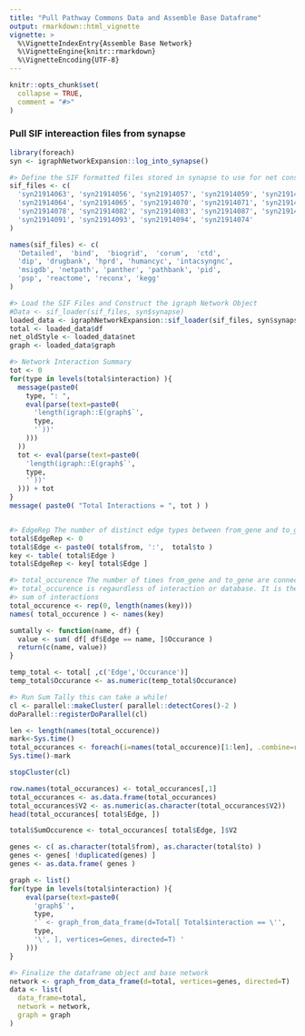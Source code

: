 ```yaml
---
title: "Pull Pathway Commons Data and Assemble Base Dataframe"
output: rmarkdown::html_vignette
vignette: >
  %\VignetteIndexEntry{Assemble Base Network}
  %\VignetteEngine{knitr::rmarkdown}
  %\VignetteEncoding{UTF-8}
---
```


```r
knitr::opts_chunk$set(
  collapse = TRUE,
  comment = "#>"
)
```

### Pull SIF intereaction files from synapse
```r
library(foreach)
syn <- igraphNetworkExpansion::log_into_synapse()

#> Define the SIF formatted files stored in synapse to use for net construction 
sif_files <- c(
  'syn21914063', 'syn21914056', 'syn21914057', 'syn21914059', 'syn21914061',
  'syn21914064', 'syn21914065', 'syn21914070', 'syn21914071', 'syn21914072',
  'syn21914078', 'syn21914082', 'syn21914083', 'syn21914087', 'syn21914090',
  'syn21914091', 'syn21914093', 'syn21914094', 'syn21914074'
)

names(sif_files) <- c(
  'Detailed',  'bind',  'biogrid',  'corum',  'ctd',
  'dip', 'drugbank', 'hprd', 'humancyc', 'intacsyngnc',
  'msigdb', 'netpath', 'panther', 'pathbank', 'pid',
  'psp', 'reactome', 'reconx', 'kegg'
)

#> Load the SIF Files and Construct the igraph Network Object
#Data <- sif_loader(sif_files, syn$synapse)
loaded_data <- igraphNetworkExpansion::sif_loader(sif_files, syn$synapse)
total <- loaded_data$df
net_oldStyle <- loaded_data$net
graph <- loaded_data$graph

#> Network Interaction Summary
tot <- 0
for(type in levels(total$interaction) ){
  message(paste0(
    type, ": ",
    eval(parse(text=paste0(
      'length(igraph::E(graph$`',
      type,
      '`))'
    )))
  ))
  tot <- eval(parse(text=paste0(
    'length(igraph::E(graph$`',
    type,
    '`))'
  ))) + tot
}
message( paste0( "Total Interactions = ", tot ) )


#> EdgeRep The number of distinct edge types between from_gene and to_gene
total$EdgeRep <- 0
total$Edge <- paste0( total$from, ':',  total$to )
key <- table( total$Edge )
total$EdgeRep <- key[ total$Edge ]

#> total_occurence The number of times from_gene and to_gene are connected 
#> total_occurence is regaurdless of interaction or database. It is the gross
#> sum of interactions
total_occurence <- rep(0, length(names(key)))
names( total_occurence ) <- names(key)

sumtally <- function(name, df) {
  value <- sum( df[ df$Edge == name, ]$Occurance )
  return(c(name, value))
}

temp_total <- total[ ,c('Edge','Occurance')]
temp_total$Occurance <- as.numeric(temp_total$Occurance)

#> Run Sum Tally this can take a while!
cl <- parallel::makeCluster( parallel::detectCores()-2 )
doParallel::registerDoParallel(cl)

len <- length(names(total_occurence))
mark<-Sys.time()
total_occurances <- foreach(i=names(total_occurence)[1:len], .combine=rbind ) %dopar% sumtally(i, temp_total)
Sys.time()-mark

stopCluster(cl)

row.names(total_occurances) <- total_occurances[,1]
total_occurances <- as.data.frame(total_occurances)
total_occurances$V2 <- as.numeric(as.character(total_occurances$V2))
head(total_occurances[ total$Edge, ])

total$SumOccurence <- total_occurances[ total$Edge, ]$V2

genes <- c( as.character(total$from), as.character(total$to) )
genes <- genes[ !duplicated(genes) ]
genes <- as.data.frame( genes )

graph <- list()
for(type in levels(total$interaction) ){
    eval(parse(text=paste0(
      'graph$`',
      type,
      '` <- graph_from_data_frame(d=Total[ Total$interaction == \'',
      type,
      '\', ], vertices=Genes, directed=T) '
    )))
}

#> Finalize the dataframe object and base network
network <- graph_from_data_frame(d=total, vertices=genes, directed=T) 
data <- list(
  data_frame=total,
  network = network,
  graph = graph
)

```
